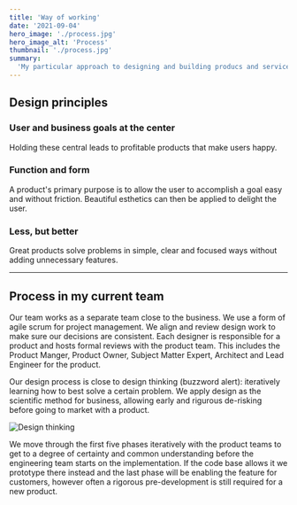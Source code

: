 ```yaml
---
title: 'Way of working'
date: '2021-09-04'
hero_image: './process.jpg'
hero_image_alt: 'Process'
thumbnail: './process.jpg'
summary:
  'My particular approach to designing and building producs and services.'
---
```


## Design principles

### User and business goals at the center

Holding these central leads to profitable products that make users happy.

### Function and form

A product's primary purpose is to allow the user to accomplish a goal easy and
without friction. Beautiful esthetics can then be applied to delight the user.

### Less, but better

Great products solve problems in simple, clear and focused ways without adding
unnecessary features.

---

## Process in my current team

Our team works as a separate team close to the business. We use a form of agile
scrum for project management. We align and review design work to make sure our
decisions are consistent. Each designer is responsible for a product and hosts
formal reviews with the product team. This includes the Product Manger, Product
Owner, Subject Matter Expert, Architect and Lead Engineer for the product.

Our design process is close to design thinking (buzzword alert): iteratively
learning how to best solve a certain problem. We apply design as the scientific
method for business, allowing early and rigurous de-risking before going to
market with a product.

<img
  src='./design-thinking.jpg'
  alt='Design thinking'
  style='max-width:60rem'
/>

We move through the first five phases iteratively with the product teams to get
to a degree of certainty and common understanding before the engineering team
starts on the implementation. If the code base allows it we prototype there
instead and the last phase will be enabling the feature for customers, however
often a rigorous pre-development is still required for a new product.
